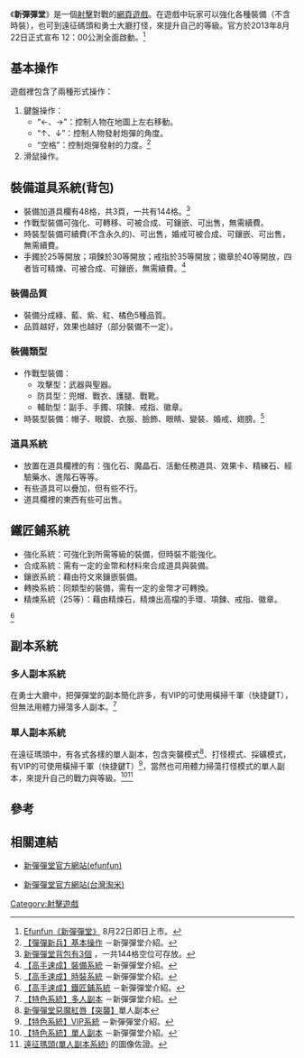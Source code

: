 {{Infobox VG
| title = 新彈彈堂
| image =
| caption =
| japanese =
| english = New DDTank 
| genre =
| platform = [[Microsoft_Windows|Microsoft Windows]]，[[Mac_OS_X|Mac OS X]]，[[Linux|Linux]]
| developer = 第七大道
| publisher = {{vgrelease|CN|[[PPS|PPS]]、[[4399|4399]]、[[遊戲府|遊戲府]]、[[上海淘米|上海淘米]]、[[廣州百田|廣州百田]]|TW|[[台灣淘米|台灣淘米]]、[[遊戲新幹線|遊戲新幹線]]、[[Facebook園遊會|Facebook園遊會]]、[[917play娛樂平台|917play娛樂平台]]|HK|[[易遊網絡有限公司|Efunfun遊戲平台]]、[[台灣淘米|台灣淘米]]、[[IAH_Games|IAH Games]]|[[澳门|澳门]]|[[台灣淘米|台灣淘米]]|NA|[[Game321|Game321]]、[[Aeriagames|Aeriagames]]、[[MMOG.asia|MMOG.asia]]}}
| distributor = {{vgrelease|}}
| series =
| engine =
| modes = [[虛擬社群|虛擬社群]]
| released =
}}

《'''新彈彈堂'''》是一個[[射擊遊戲|射擊]]對戰的[[網頁遊戲|網頁遊戲]]。在遊戲中玩家可以強化各種裝備（不含時裝），也可到遠征碼頭和勇士大廳打怪，來提升自己的等級。官方於2013年8月22日正式宣布 12：00公測全面啟動。<ref>[http://www.gamebase.com.tw/news/topic/96233847/ Efunfun《新彈彈堂》] {{Wayback|url=http://www.gamebase.com.tw/news/topic/96233847/ |date=20191207051025 }}8月22日即日上市。</ref>

==基本操作==
遊戲裡包含了兩種形式操作：
#鍵盤操作：　
#*“←、→”：控制人物在地圖上左右移動。
#*“↑、↓”：控制人物發射炮彈的角度。
#*“空格”：控制炮彈發射的力度。<ref>[http://newddt.efunfun.com/info/info_newddt_20035_20130703093300.htm 【彈彈新兵】基本操作] {{Wayback|url=http://newddt.efunfun.com/info/info_newddt_20035_20130703093300.htm |date=20191022200127 }}－新彈彈堂介紹。</ref>
#滑鼠操作。

==裝備道具系統(背包)==
*裝備加道具欄有48格，共3頁，一共有144格。<ref>[http://www.07073.com/uploads/130223/4230327_143219_1_lit.jpg 新彈彈堂背包有3個] {{Wayback|url=http://www.07073.com/uploads/130223/4230327_143219_1_lit.jpg |date=20160305023739 }}，一共144格空位可存放。</ref>
*作戰型裝備可強化、可轉移、可被合成、可鑲嵌、可出售，無需續費。
*時裝型裝備可續費(不含永久的)、可出售，婚戒可被合成、可鑲嵌、可出售，無需續費。
*手鐲於25等開放；項鍊於30等開放；戒指於35等開放；徽章於40等開放，四者皆可精煉、可被合成、可鑲嵌，無需續費。<ref>[http://newddt.efunfun.com/info/info_newddt_20117_20130722111900.htm 【高手速成】裝備系統] {{Wayback|url=http://newddt.efunfun.com/info/info_newddt_20117_20130722111900.htm |date=20191027034124 }}－新彈彈堂介紹。</ref>
===裝備品質===
*裝備分成綠、藍、紫、紅、橘色5種品質。
*品質越好，效果也越好（部分裝備不一定）。

===裝備類型===
*作戰型裝備：
**攻擊型：武器與聖器。
**防具型：兜帽、戰衣、護腿、戰靴。
**輔助型：副手、手鐲、項鍊、戒指、徽章。
*時裝型裝備：帽子、眼鏡、衣服、臉飾、眼睛、變裝、婚戒、翅膀。<ref>[http://newddt.efunfun.com/info/info_newddt_20113_20130722110600.htm 【高手速成】時裝系統] {{Wayback|url=http://newddt.efunfun.com/info/info_newddt_20113_20130722110600.htm |date=20191027033654 }}－新彈彈堂介紹。</ref>

===道具系統===
*放置在道具欄裡的有：強化石、魔晶石、活動任務道具、效果卡、精練石、經驗藥水、進階石等等。
*有些道具可以疊加，但有些不行。
*道具欄裡的東西有些可出售。

==鐵匠鋪系統==
*強化系統：可強化到所需等級的裝備，但時裝不能強化。
*合成系統：需有一定的金幣和材料來合成道具與裝備。
*鑲嵌系統：藉由符文來鑲嵌裝備。
*轉換系統：同類型的裝備，需有一定的金幣才可轉換。
*精煉系統（25等）：藉由精煉石，精煉出高檔的手環、項鍊、戒指、徽章。
<ref>[http://newddt.efunfun.com/info/info_newddt_20115_20130722111200.htm 【高手速成】鐵匠鋪系統] {{Wayback|url=http://newddt.efunfun.com/info/info_newddt_20115_20130722111200.htm |date=20191027032258 }}－新彈彈堂介紹。</ref>

==副本系統==
===多人副本系統===
在勇士大廳中，把彈彈堂的副本簡化許多，有VIP的可使用橫掃千軍（快捷鍵T），但無法用體力掃蕩多人副本。<ref>[http://newddt.efunfun.com/info/info_newddt_20135_20130725034100.htm 【特色系統】多人副本] {{Wayback|url=http://newddt.efunfun.com/info/info_newddt_20135_20130725034100.htm |date=20191027032535 }}－新彈彈堂介紹。</ref>
===單人副本系統===
在遠征瑪頭中，有各式各樣的單人副本，包含突襲模式<ref name="惡魔紅唇">[http://i.ytimg.com/vi/D1sx6qhRMq0/hqdefault.jpg 新彈彈堂惡魔紅唇【突襲】]單人副本</ref>、打怪模式、採礦模式，有VIP的可使用橫掃千軍（快捷鍵T）<ref>[http://newddt.efunfun.com/info/info_newddt_20119_20130722013300.htm 【特色系統】VIP系統] {{Wayback|url=http://newddt.efunfun.com/info/info_newddt_20119_20130722013300.htm |date=20191027034810 }}－新彈彈堂介紹。</ref>，當然也可用體力掃蕩打怪模式的單人副本，來提升自己的戰力與等級。<ref>[http://newddt.efunfun.com/info/info_newddt_20137_20130725034200.htm 【特色系統】單人副本] {{Wayback|url=http://newddt.efunfun.com/info/info_newddt_20137_20130725034200.htm |date=20191027032539 }}－新彈彈堂介紹。</ref><ref>[http://webpic.my4399.com/newup/1303/312054514110.png 遠征瑪頭(單人副本系統)] {{Wayback|url=http://webpic.my4399.com/newup/1303/312054514110.png |date=20160530170745 }}的圖像佐證。</ref>

== 參考 ==
<references />

== 相關連結 ==
*{{zh-tw}}[http://newddt.efunfun.com/ 新彈彈堂官方網站(efunfun)] {{Wayback|url=http://newddt.efunfun.com/ |date=20200623035547 }}
*{{zh-tw}}[https://web.archive.org/web/20140606041529/http://newddt.61.com.tw/ 新彈彈堂官方網站(台灣淘米)]

{{Taomee}}

[[Category:射擊遊戲|Category:射擊遊戲]]